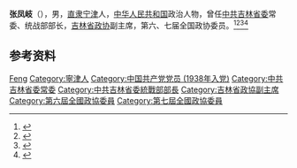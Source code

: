 {{Otheruses|other=名为张凤岐的其他人物|张凤岐}}

'''张凤岐'''（{{bd|1921年|}}），男，[[直隶|直隶]][[宁津|宁津]]人，[[中华人民共和国|中华人民共和国]]政治人物，曾任[[中共吉林省委|中共吉林省委]]常委、统战部部长，[[吉林省政协|吉林省政协]]副主席，第六、七届全国政协委员。<ref>{{Cite book|title=中华人民共和国职官志|author=何虎生, 李耀东, 向常福主编|publisher=中国社会出版社|year=2003|isbn=9787800883934|location=北京|pages=}}</ref><ref>{{cite book|title=中囯人名大辞典·现任党政军领导人物卷|author=廖盖隆等编|year=1990|publisher=上海辞书出版社|location=上海|page=}}</ref><ref>{{Cite book|title=中国共产党人名大辞典|author=盛平主编|publisher=中国国际广播出版社|year=1991|isbn=|location=北京|pages=}}</ref><ref>{{Cite book|title=吉林省百科全书 • 下册|author=王云坤主编; 尤国, 尹峰文, 邢世杰等副主编|publisher=吉林人民出版社|year=1998|isbn=|location=长春|pages=}}</ref>

== 参考资料 ==
{{reflist}}

{{中国人物小作品}}

{{Authority control}}
{{DEFAULTSORT:Zhang张}}
[[Category:张姓|Feng]]
[[Category:寧津人|Category:寧津人]]
[[Category:中国共产党党员_(1938年入党)|Category:中国共产党党员 (1938年入党)]]
[[Category:中共吉林省委常委|Category:中共吉林省委常委]]
[[Category:中共吉林省委統戰部部長|Category:中共吉林省委統戰部部長]]
[[Category:吉林省政協副主席|Category:吉林省政協副主席]]
[[Category:第六屆全國政協委員|Category:第六屆全國政協委員]]
[[Category:第七屆全國政協委員|Category:第七屆全國政協委員]]
